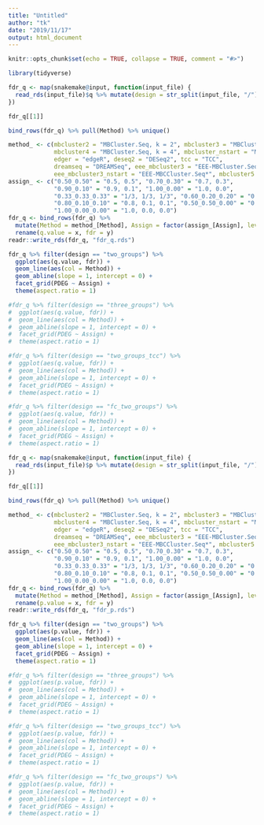 ```yaml
---
title: "Untitled"
author: "tk"
date: "2019/11/17"
output: html_document
---
```


```r
knitr::opts_chunk$set(echo = TRUE, collapse = TRUE, comment = "#>")
```

```r
library(tidyverse)
```

```r
fdr_q <- map(snakemake@input, function(input_file) {
  read_rds(input_file)$q %>% mutate(design = str_split(input_file, "/")[[1]][2])
})
```

```r
fdr_q[[1]]
```


```r
bind_rows(fdr_q) %>% pull(Method) %>% unique()
```


```r
method_ <- c(mbcluster2 = "MBCluster.Seq, k = 2", mbcluster3 = "MBCluster.Seq, k = 3",
             mbcluster4 = "MBCluster.Seq, k = 4", mbcluster_nstart = "MBCluster.Seq*",
             edger = "edgeR", deseq2 = "DESeq2", tcc = "TCC",
             dreamseq = "DREAMSeq", eee_mbcluster3 = "EEE-MBCluster.Seq",
             eee_mbcluster3_nstart = "EEE-MBCCluster.Seq*", mbcluster5 = "MBCluster.Seq, k = 5")
assign_ <- c("0.50_0.50" = "0.5, 0.5", "0.70_0.30" = "0.7, 0.3",
             "0.90_0.10" = "0.9, 0.1", "1.00_0.00" = "1.0, 0.0",
             "0.33_0.33_0.33" = "1/3, 1/3, 1/3", "0.60_0.20_0.20" = "0.6, 0.2, 0.2",
             "0.80_0.10_0.10" = "0.8, 0.1, 0.1", "0.50_0.50_0.00" = "0.5, 0.5, 0.0",
             "1.00_0.00_0.00" = "1.0, 0.0, 0.0")
fdr_q <- bind_rows(fdr_q) %>%
  mutate(Method = method_[Method], Assign = factor(assign_[Assign], levels = assign_)) %>%
  rename(q.value = x, fdr = y)
readr::write_rds(fdr_q, "fdr_q.rds")
```


```r
fdr_q %>% filter(design == "two_groups") %>% 
  ggplot(aes(q.value, fdr)) +
  geom_line(aes(col = Method)) +
  geom_abline(slope = 1, intercept = 0) + 
  facet_grid(PDEG ~ Assign) + 
  theme(aspect.ratio = 1)
```

```r
#fdr_q %>% filter(design == "three_groups") %>% 
#  ggplot(aes(q.value, fdr)) +
#  geom_line(aes(col = Method)) +
#  geom_abline(slope = 1, intercept = 0) + 
#  facet_grid(PDEG ~ Assign) + 
#  theme(aspect.ratio = 1)
```

```r
#fdr_q %>% filter(design == "two_groups_tcc") %>% 
#  ggplot(aes(q.value, fdr)) +
#  geom_line(aes(col = Method)) +
#  geom_abline(slope = 1, intercept = 0) + 
#  facet_grid(PDEG ~ Assign) + 
#  theme(aspect.ratio = 1)
```

```r
#fdr_q %>% filter(design == "fc_two_groups") %>% 
#  ggplot(aes(q.value, fdr)) +
#  geom_line(aes(col = Method)) +
#  geom_abline(slope = 1, intercept = 0) + 
#  facet_grid(PDEG ~ Assign) + 
#  theme(aspect.ratio = 1)
```

```r
fdr_q <- map(snakemake@input, function(input_file) {
  read_rds(input_file)$p %>% mutate(design = str_split(input_file, "/")[[1]][2])
})
```

```r
fdr_q[[1]]
```


```r
bind_rows(fdr_q) %>% pull(Method) %>% unique()
```


```r
method_ <- c(mbcluster2 = "MBCluster.Seq, k = 2", mbcluster3 = "MBCluster.Seq, k = 3",
             mbcluster4 = "MBCluster.Seq, k = 4", mbcluster_nstart = "MBCluster.Seq*",
             edger = "edgeR", deseq2 = "DESeq2", tcc = "TCC",
             dreamseq = "DREAMSeq", eee_mbcluster3 = "EEE-MBCluster.Seq",
             eee_mbcluster3_nstart = "EEE-MBCCluster.Seq*", mbcluster5 = "MBCluster.Seq, k = 5")
assign_ <- c("0.50_0.50" = "0.5, 0.5", "0.70_0.30" = "0.7, 0.3",
             "0.90_0.10" = "0.9, 0.1", "1.00_0.00" = "1.0, 0.0",
             "0.33_0.33_0.33" = "1/3, 1/3, 1/3", "0.60_0.20_0.20" = "0.6, 0.2, 0.2",
             "0.80_0.10_0.10" = "0.8, 0.1, 0.1", "0.50_0.50_0.00" = "0.5, 0.5, 0.0",
             "1.00_0.00_0.00" = "1.0, 0.0, 0.0")
fdr_q <- bind_rows(fdr_q) %>%
  mutate(Method = method_[Method], Assign = factor(assign_[Assign], levels = assign_)) %>%
  rename(p.value = x, fdr = y)
readr::write_rds(fdr_q, "fdr_p.rds")
```


```r
fdr_q %>% filter(design == "two_groups") %>% 
  ggplot(aes(p.value, fdr)) +
  geom_line(aes(col = Method)) +
  geom_abline(slope = 1, intercept = 0) + 
  facet_grid(PDEG ~ Assign) + 
  theme(aspect.ratio = 1)
```

```r
#fdr_q %>% filter(design == "three_groups") %>% 
#  ggplot(aes(p.value, fdr)) +
#  geom_line(aes(col = Method)) +
#  geom_abline(slope = 1, intercept = 0) + 
#  facet_grid(PDEG ~ Assign) + 
#  theme(aspect.ratio = 1)
```

```r
#fdr_q %>% filter(design == "two_groups_tcc") %>% 
#  ggplot(aes(p.value, fdr)) +
#  geom_line(aes(col = Method)) +
#  geom_abline(slope = 1, intercept = 0) + 
#  facet_grid(PDEG ~ Assign) + 
#  theme(aspect.ratio = 1)
```

```r
#fdr_q %>% filter(design == "fc_two_groups") %>% 
#  ggplot(aes(p.value, fdr)) +
#  geom_line(aes(col = Method)) +
#  geom_abline(slope = 1, intercept = 0) + 
#  facet_grid(PDEG ~ Assign) + 
#  theme(aspect.ratio = 1)
```

